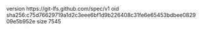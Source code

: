 version https://git-lfs.github.com/spec/v1
oid sha256:c75d76629719a1d2c3eee6bf1d9b226408c31fe6e65453bdbee082909e5b952e
size 7545
